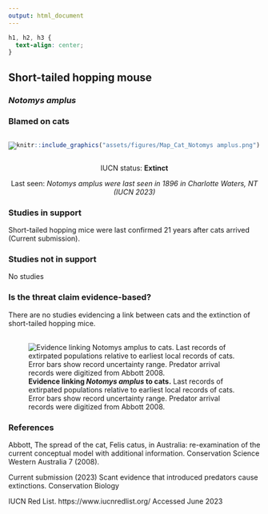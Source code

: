 ```yaml
---
output: html_document
---
```

```css
h1, h2, h3 {
  text-align: center;
}
```

## **Short-tailed hopping mouse**
### *Notomys amplus*
### Blamed on cats

:::: {style="display: flex;"}

::: {}

![](assets/photos/Notomys amplus.png)

:::

::: {}

:::

::: {}
  ```r
  knitr::include_graphics("assets/figures/Map_Cat_Notomys amplus.png")
  ```
:::

::::

<center>
IUCN status: **Extinct**

Last seen: *Notomys amplus were last seen in 1896 in Charlotte Waters, NT (IUCN 2023)*

</center>


### Studies in support

Short-tailed hopping mice were last confirmed 21 years after cats arrived (Current submission).

### Studies not in support

No studies

### Is the threat claim evidence-based?

There are no studies evidencing a link between cats and the extinction of short-tailed hopping mice.
<br>
<br>

![**Evidence linking *Notomys amplus* to cats.** Last records of extirpated populations relative to earliest local records of cats. Error bars show record uncertainty range. Predator arrival records were digitized from Abbott 2008.](assets/figures/Main_Evidence_Cat_Notomys amplus.png)

### References

Abbott, The spread of the cat, Felis catus, in Australia: re-examination of the current conceptual model with additional information. Conservation Science Western Australia 7 (2008).

Current submission (2023) Scant evidence that introduced predators cause extinctions. Conservation Biology

IUCN Red List. https://www.iucnredlist.org/ Accessed June 2023

